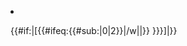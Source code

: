 <includeonly><!-- <div class="custom-link-tile title-font-size-24px text-font-size-12px">
<div class="custom-link-tile-url">{{{link|}}}</div>
<div class="custom-link-tile-title">{{{title|}}}</div>
<div class="custom-link-tile-image">{{{image|}}}</div>
<div class="custom-link-tile-text">{{{description|}}}</div>
<div class="custom-link-tile-tooltip">{{{tooltip|}}}</div>
</div> -->
 <li class="custom-link-tile2_item">
      <div class="custom-link-tile2">
        <!-- <div class="custom-link-tile2_image-section">
          <div class="custom-link-tile2_image-section-left">{{{icon_ltext|}}}</div> -->
          <div class="custom-link-tile2_image" data-icon-ltext="" data-icon-1="{{{icon1|}}}" data-icon-2="{{{icon2|}}}">{{{image|}}}</div>
          <!-- <div class="custom-link-tile2_image-section-right">{{{icon_rtext|}}}</div>
        </div> -->
        <div class="custom-link-tile2_image-caption">{{{caption|}}}</div>
        <div class="custom-link-tile2_content">
          <p class="custom-link-tile2_title">{{{title|}}}</p>
          <p class="custom-link-tile2_text">{{{description|}}}</p>
          <div class="custom-link-tile2_btn">{{#if:{{{url|}}}|[{{#ifeq:{{#sub:{{{url|}}}|0|2}}|/w|{{SERVER}}|}}{{{url|}}} {{{link_label|{{{title|}}}}}}]|}}{{{link|}}}</div>
        </div>
      </div>
    </li></includeonly>